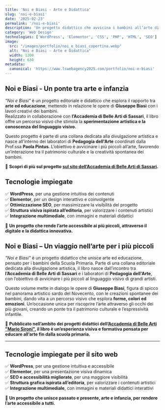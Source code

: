 ```yaml
---
title: 'Noi e Biasi - Arte e Didattica'
slug: 'noi-e-biasi'
date: '2025-02-23'
permalink: '/noi-e-biasi'
description: 'Un progetto didattico che avvicina i bambini all’arte di Giuseppe Biasi attraverso la sperimentazione creativa.'
category: 'Web Design'
technologies: ['WordPress', 'Elementor', 'CSS', 'PHP', 'HTML', 'SEO']
image:
  src: "/images/portfolio/noi_e_biasi_copertina.webp"
  alt: "Noi e Biasi - Arte e Didattica"
  width: 1200
  height: 630
metadata:
  canonical: 'https://www.lswebagency2025.com/portfolio/noi-e-biasi'
---
```


<PortfolioLayout
  title={title}
  description={description}
  image={image}
  category={category}
  technologies={technologies}
  metadata={metadata}
/>

## **Noi e Biasi - Un ponte tra arte e infanzia**

*"Noi e Biasi"* è un progetto editoriale e didattico che esplora il rapporto tra **arte ed educazione**, mettendo in relazione le opere di **Giuseppe Biasi** con i lavori creativi dei bambini.  
Realizzato in collaborazione con **l’Accademia di Belle Arti di Sassari**, il libro offre un percorso visivo che stimola la **sperimentazione artistica e la conoscenza del linguaggio visivo.**

Questo progetto è parte di una collana dedicata alla divulgazione artistica e nasce all’interno dei laboratori di **Pedagogia dell'Arte** coordinati dalla Prof.ssa **Paola Pintus**. L’obiettivo è avvicinare i più piccoli all’arte, favorendo un’interazione tra il patrimonio culturale e la creatività spontanea dei bambini.

📖 **Scopri di più sul progetto [sul sito dell’Accademia di Belle Arti di Sassari](https://www.accademiasironi.it/arte-didattica/).**  

## **Tecnologie impiegate**
✅ **WordPress**, per una gestione intuitiva dei contenuti  
✅ **Elementor**, per un design interattivo e coinvolgente  
✅ **Ottimizzazione SEO**, per massimizzare la visibilità del progetto  
✅ **Struttura visiva ispirata all’editoria**, per valorizzare i contenuti artistici  
✅ **Integrazione multimediale**, con immagini e materiali didattici  

🔹 **Un progetto che rende l’arte accessibile ai più piccoli, attraverso il digitale e la didattica innovativa.**

## **Noi e Biasi – Un viaggio nell’arte per i più piccoli**

*"Noi e Biasi"* è un progetto didattico che unisce arte ed educazione, pensato per i bambini della Scuola Primaria. Parte di una collana editoriale dedicata alla divulgazione artistica, il libro nasce dall’incontro tra **l’Accademia di Belle Arti di Sassari** e i laboratori di **Pedagogia dell'Arte**, con l’obiettivo di avvicinare i più piccoli al linguaggio visivo di grandi artisti.

Questo volume mette in dialogo le opere di **Giuseppe Biasi**, figura di spicco nel panorama artistico sardo del Novecento, con le creazioni spontanee dei bambini, dando vita a un percorso visivo che esplora **forme, colori ed emozioni**. Un’occasione unica per riscoprire l’arte attraverso gli occhi dei più giovani, creando un ponte tra il patrimonio culturale e l’espressività infantile.

📖 **Pubblicato nell’ambito dei progetti didattici dell’[Accademia di Belle Arti "Mario Sironi"](https://www.accademiasironi.it/arte-didattica/), il libro è un’esperienza visiva e formativa pensata per educare all’arte fin dalla scuola primaria.**

---

## **Tecnologie impiegate per il sito web**
✅ **WordPress**, per una gestione intuitiva e accessibile  
✅ **Elementor**, per una presentazione visiva dinamica  
✅ **SEO e accessibilità migliorate**, per una maggiore visibilità  
✅ **Struttura grafica ispirata all’editoria**, per valorizzare i contenuti artistici  
✅ **Integrazione multimediale**, con immagini e materiali didattici interattivi  

🔹 **Un progetto che unisce passato e presente, arte e infanzia, per rendere l’arte accessibile a tutti.**
